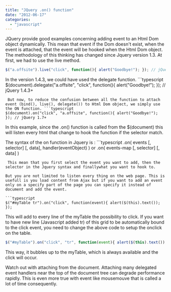 ```yaml
---
title: "JQuery .on() function"
date: "2012-06-17"
categories: 
  - "javascript"
---
```


JQuery provide good examples concerning adding event to an Html Dom object dynamically. This mean that event if the Dom doesn't exist, when the event is attached, that the event will be hooked when the Html Dom object. The methodology of this thinking has changed since Jquery version 1.3. At first, we had to use the live method.

```typescript
$("a.offsite").live("click", function(){ alert("Goodbye!"); }); // jQuery 1.3+ 
``` 


In the version 1.4.3, we could have used the delegate function. ```typescript
$(document).delegate("a.offsite", "click", function(){ alert("Goodbye!"); }); // jQuery 1.4.3+ 
``` 
 But now, to reduce the confusion between all the function to attach event (bind(), live(), delegate()) to Html Dom object, we simply use the ON function. ```typescript
$(document).on("click", "a.offsite", function(){ alert("Goodbye!"); }); // jQuery 1.7+ 
``` 


In this example, since the .on() function is called from the $(document) this will listen every html that change to hook the function if the selector match.

The syntax of the on function in Jquery is : ```typescript
.on( events [, selector] [, data], handler(eventObject) ) or .on( events-map [, selector] [, data] ) 
``` 
 This mean that you first select the event you want to add, then the selector in the Jquery syntax and finallywhat you want to hook to.

But you are not limited to listen every thing on the web page. This is usefull is you load content from Ajax but if you want to add an event only on a specify part of the page you can specify it instead of document and add the event.

```typescript
$("#myTable tr").on("click", function(event){ alert($(this).text()); }); 
``` 


This will add to every line of the myTable the possibility to click. If you want to have new line (Javascript added tr) of this grid to be automatically bound to the click event, you need to change the above code to setup the onclick on the table.

```typescript
$("#myTable").on("click", "tr", function(event){ alert($(this).text()); }); 
``` 
 This way, it bubbles up to the myTable, which is always available and the click will occur.

Watch out with attaching from the document. Attaching many delegated event handlers near the top of the document tree can degrade performance rapidly. This is even more true with event like mousemouve that is called a lot of time consequently.
